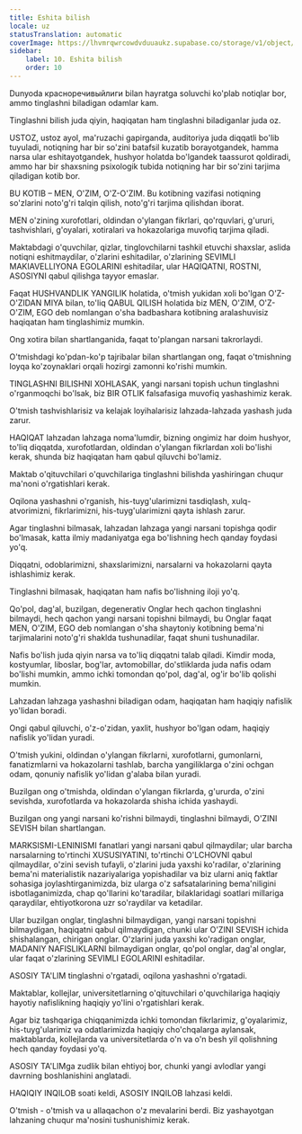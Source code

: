 ```yaml
---
title: Eshita bilish
locale: uz
statusTranslation: automatic
coverImage: https://lhvmrqwrcowdvduuaukz.supabase.co/storage/v1/object/public/strapi-uploads/small_cover-educacion-fundamental.webp-2d51a7828a2b1309555be27f7e2a61a0.webp
sidebar:
    label: 10. Eshita bilish
    order: 10
---
```

Dunyoda красноречивыйлиги bilan hayratga soluvchi ko'plab notiqlar bor, ammo tinglashni biladigan odamlar kam.

Tinglashni bilish juda qiyin, haqiqatan ham tinglashni biladiganlar juda oz.

USTOZ, ustoz ayol, ma'ruzachi gapirganda, auditoriya juda diqqatli bo'lib tuyuladi, notiqning har bir so'zini batafsil kuzatib borayotgandek, hamma narsa ular eshitayotgandek, hushyor holatda bo'lgandek taassurot qoldiradi, ammo har bir shaxsning psixologik tubida notiqning har bir so'zini tarjima qiladigan kotib bor.

BU KOTIB – MEN, O'ZIM, O'Z-O'ZIM. Bu kotibning vazifasi notiqning so'zlarini noto'g'ri talqin qilish, noto'g'ri tarjima qilishdan iborat.

MEN o'zining xurofotlari, oldindan o'ylangan fikrlari, qo'rquvlari, g'ururi, tashvishlari, g'oyalari, xotiralari va hokazolariga muvofiq tarjima qiladi.

Maktabdagi o'quvchilar, qizlar, tinglovchilarni tashkil etuvchi shaxslar, aslida notiqni eshitmaydilar, o'zlarini eshitadilar, o'zlarining SEVIMLI MAKIAVELLIYONA EGOLARINI eshitadilar, ular HAQIQATNI, ROSTNI, ASOSIYNI qabul qilishga tayyor emaslar.

Faqat HUSHVANDLIK YANGILIK holatida, o'tmish yukidan xoli bo'lgan O'Z-O'ZIDAN MIYA bilan, to'liq QABUL QILISH holatida biz MEN, O'ZIM, O'Z-O'ZIM, EGO deb nomlangan o'sha badbashara kotibning aralashuvisiz haqiqatan ham tinglashimiz mumkin.

Ong xotira bilan shartlanganida, faqat to'plangan narsani takrorlaydi.

O'tmishdagi ko'pdan-ko'p tajribalar bilan shartlangan ong, faqat o'tmishning loyqa ko'zoynaklari orqali hozirgi zamonni ko'rishi mumkin.

TINGLASHNI BILISHNI XOHLASAK, yangi narsani topish uchun tinglashni o'rganmoqchi bo'lsak, biz BIR OTLIK falsafasiga muvofiq yashashimiz kerak.

O'tmish tashvishlarisiz va kelajak loyihalarisiz lahzada-lahzada yashash juda zarur.

HAQIQAT lahzadan lahzaga noma'lumdir, bizning ongimiz har doim hushyor, to'liq diqqatda, xurofotlardan, oldindan o'ylangan fikrlardan xoli bo'lishi kerak, shunda biz haqiqatan ham qabul qiluvchi bo'lamiz.

Maktab o'qituvchilari o'quvchilariga tinglashni bilishda yashiringan chuqur ma'noni o'rgatishlari kerak.

Oqilona yashashni o'rganish, his-tuyg'ularimizni tasdiqlash, xulq-atvorimizni, fikrlarimizni, his-tuyg'ularimizni qayta ishlash zarur.

Agar tinglashni bilmasak, lahzadan lahzaga yangi narsani topishga qodir bo'lmasak, katta ilmiy madaniyatga ega bo'lishning hech qanday foydasi yo'q.

Diqqatni, odoblarimizni, shaxslarimizni, narsalarni va hokazolarni qayta ishlashimiz kerak.

Tinglashni bilmasak, haqiqatan ham nafis bo'lishning iloji yo'q.

Qo'pol, dag'al, buzilgan, degenerativ Onglar hech qachon tinglashni bilmaydi, hech qachon yangi narsani topishni bilmaydi, bu Onglar faqat MEN, O'ZIM, EGO deb nomlangan o'sha shaytoniy kotibning bema'ni tarjimalarini noto'g'ri shaklda tushunadilar, faqat shuni tushunadilar.

Nafis bo'lish juda qiyin narsa va to'liq diqqatni talab qiladi. Kimdir moda, kostyumlar, liboslar, bog'lar, avtomobillar, do'stliklarda juda nafis odam bo'lishi mumkin, ammo ichki tomondan qo'pol, dag'al, og'ir bo'lib qolishi mumkin.

Lahzadan lahzaga yashashni biladigan odam, haqiqatan ham haqiqiy nafislik yo'lidan boradi.

Ongi qabul qiluvchi, o'z-o'zidan, yaxlit, hushyor bo'lgan odam, haqiqiy nafislik yo'lidan yuradi.

O'tmish yukini, oldindan o'ylangan fikrlarni, xurofotlarni, gumonlarni, fanatizmlarni va hokazolarni tashlab, barcha yangiliklarga o'zini ochgan odam, qonuniy nafislik yo'lidan g'alaba bilan yuradi.

Buzilgan ong o'tmishda, oldindan o'ylangan fikrlarda, g'ururda, o'zini sevishda, xurofotlarda va hokazolarda shisha ichida yashaydi.

Buzilgan ong yangi narsani ko'rishni bilmaydi, tinglashni bilmaydi, O'ZINI SEVISH bilan shartlangan.

MARKSISMI-LENINISMI fanatlari yangi narsani qabul qilmaydilar; ular barcha narsalarning to'rtinchi XUSUSIYATINI, to'rtinchi O'LCHOVNI qabul qilmaydilar, o'zini sevish tufayli, o'zlarini juda yaxshi ko'radilar, o'zlarining bema'ni materialistik nazariyalariga yopishadilar va biz ularni aniq faktlar sohasiga joylashtirganimizda, biz ularga o'z safsatalarining bema'niligini isbotlaganimizda, chap qo'llarini ko'taradilar, bilaklaridagi soatlari millariga qaraydilar, ehtiyotkorona uzr so'raydilar va ketadilar.

Ular buzilgan onglar, tinglashni bilmaydigan, yangi narsani topishni bilmaydigan, haqiqatni qabul qilmaydigan, chunki ular O'ZINI SEVISH ichida shishalangan, chirigan onglar. O'zlarini juda yaxshi ko'radigan onglar, MADANIY NAFISLIKLARNI bilmaydigan onglar, qo'pol onglar, dag'al onglar, ular faqat o'zlarining SEVIMLI EGOLARINI eshitadilar.

ASOSIY TA'LIM tinglashni o'rgatadi, oqilona yashashni o'rgatadi.

Maktablar, kollejlar, universitetlarning o'qituvchilari o'quvchilariga haqiqiy hayotiy nafislikning haqiqiy yo'lini o'rgatishlari kerak.

Agar biz tashqariga chiqqanimizda ichki tomondan fikrlarimiz, g'oyalarimiz, his-tuyg'ularimiz va odatlarimizda haqiqiy cho'chqalarga aylansak, maktablarda, kollejlarda va universitetlarda o'n va o'n besh yil qolishning hech qanday foydasi yo'q.

ASOSIY TA'LIMga zudlik bilan ehtiyoj bor, chunki yangi avlodlar yangi davrning boshlanishini anglatadi.

HAQIQIY INQILOB soati keldi, ASOSIY INQILOB lahzasi keldi.

O'tmish - o'tmish va u allaqachon o'z mevalarini berdi. Biz yashayotgan lahzaning chuqur ma'nosini tushunishimiz kerak.

